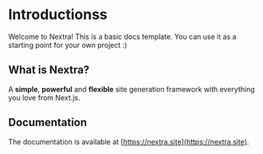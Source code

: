 # Introductionss

Welcome to Nextra! This is a basic docs template. You can use it as a starting point for your own project :)

## What is Nextra?

A **simple**, **powerful** and **flexible** site generation framework with everything you love from Next.js.

## Documentation

The documentation is available at [https://nextra.site](https://nextra.site).


<MultipleChoice
  question="What is the answer??"
  choices="1jfds akfjdlsakfjkdsafjldsa,2fdsafdsafdsaf,3fdsafdsafdsa,4fdsafdsafd"
  answer="2"
/>

